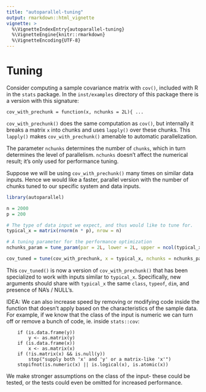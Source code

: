 ```yaml
---
title: "autoparallel-tuning"
output: rmarkdown::html_vignette
vignette: >
  %\VignetteIndexEntry{autoparallel-tuning}
  %\VignetteEngine{knitr::rmarkdown}
  %\VignetteEncoding{UTF-8}
---
```


# Tuning

Consider computing a sample covariance matrix with `cov()`, included with R
in the `stats` package. In the `inst/examples` directory of this package
there is a version with this signature:

```
cov_with_prechunk = function(x, nchunks = 2L){ ...
```

`cov_with_prechunk()` does the same computation as `cov()`, but internally
it breaks a matrix `x` into chunks and uses `lapply()` over these chunks.
This `lapply()` makes `cov_with_prechunk()` amenable to automatic
parallelization.

The parameter `nchunks` determines the number of `chunks`, which in turn
determines the level of parallelism. `nchunks` doesn't affect the numerical
result; it's only used for performance tuning. 

Suppose we will be using `cov_with_prechunk()` many times on similar data
inputs. Hence we would like a faster, parallel version with the number of
chunks tuned to our specific system and data inputs.

```R
library(autoparallel)

n = 2000
p = 200

# The type of data input we expect, and thus would like to tune for.
typical_x = matrix(rnorm(n * p), nrow = n)

# A tuning parameter for the performance optimization
nchunks_param = tune_param(par = 2L, lower = 2L, upper = ncol(typical_x), class = "integer"))

cov_tuned = tune(cov_with_prechunk, x = typical_x, nchunks = nchunks_param)
```

This `cov_tuned()` is now a version of `cov_with_prechunk()` that has been
specialized to work with inputs similar to `typical_x`. Specifically, new
arguments should share with `typical_x` the same `class`, `typeof`, `dim`,
and presence of NA's / NULL's.

IDEA: We can also increase speed by removing or modifying code inside the
function that doesn't apply based on the characteristics of the sample
data. For example, if we know that the class of the input is numeric we can
turn off or remove a bunch of code, ie. inside `stats::cov`:

```
    if (is.data.frame(y))
        y <- as.matrix(y)
    if (is.data.frame(x))
        x <- as.matrix(x)
    if (!is.matrix(x) && is.null(y))
        stop("supply both 'x' and 'y' or a matrix-like 'x'")
    stopifnot(is.numeric(x) || is.logical(x), is.atomic(x))
```
We make stronger assumptions on the class of the input- these could be
tested, or the tests could even be omitted for increased performance.
